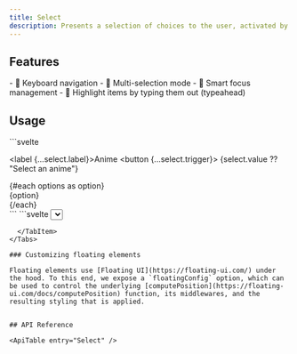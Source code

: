 ```yaml
---
title: Select
description: Presents a selection of choices to the user, activated by a button.
---
```


<Preview client:load />

## Features

<Features>
	- 🎹 Keyboard navigation
	- 🍃 Multi-selection mode
	- 🧠 Smart focus management
	- 💬 Highlight items by typing them out (typeahead)
</Features>

## Usage

<Tabs>
  <TabItem label="Builder">
```svelte
<script lang="ts">
  import { Select } from "melt/builders";

	const options = [
		"Bleach",
		"Dan da Dan",
		"Re: Zero",
		"Jujutsu Kaisen",
		"Attack on Titan",
		"Death Note",
	] as const;
	type Option = (typeof options)[number];

  const select = new Select<Option>();
</script>

<label {...select.label}>Anime</label>
<button	{...select.trigger}>
	{select.value ?? "Select an anime"}
</button>

<div {...select.content}>
	{#each options as option}
		<div {...select.getOption(option)}>
			{option}
		</div>
	{/each}
</div>
```
  </TabItem>

  <TabItem label="Component">
```svelte
<script lang="ts">
  import { Select } from "melt/components";

	const options = [
		"Bleach",
		"Dan da Dan",
		"Re: Zero",
		"Jujutsu Kaisen",
		"Attack on Titan",
		"Death Note",
	] as const;
	type Option = (typeof options)[number];
</script>

<Select>
  {#snippet children(select)}
		<label for={select.ids.trigger}>Anime</label>
		<button	{...select.trigger}>
			{select.value ?? "Select an anime"}
		</button>

		<div {...select.content}>
			{#each options as option}
				<div {...select.getOption(option)}>
					{option}
				</div>
			{/each}
		</div>
  {/snippet}
</Select>
```
  </TabItem>
</Tabs>

### Customizing floating elements

Floating elements use [Floating UI](https://floating-ui.com/) under the hood. To this end, we expose a `floatingConfig` option, which can be used to control the underlying [computePosition](https://floating-ui.com/docs/computePosition) function, its middlewares, and the resulting styling that is applied.


## API Reference

<ApiTable entry="Select" />
